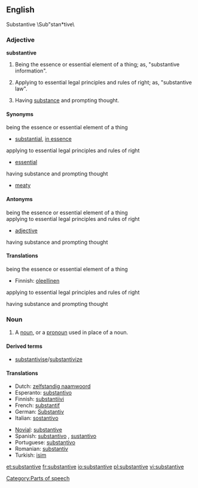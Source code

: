 ==English==
Substantive \Sub"stan*tive\

===Adjective=== 
'''substantive'''
# Being the essence or essential element of a thing; as, "substantive information".
#{{law}} Applying to essential legal principles and rules of right; as, "substantive law".
# Having [[substance]] and prompting thought.
====Synonyms====
;being the essence or essential element of a thing
*[[substantial]], [[in essence]]
;applying to essential legal principles and rules of right
*[[essential]]
;having substance and prompting thought
*[[meaty]]
====Antonyms====
;being the essence or essential element of a thing
;applying to essential legal principles and rules of right
*[[adjective]]
;having substance and prompting thought

====Translations====
;being the essence or essential element of a thing
{{top}}
*Finnish: [[oleellinen]]
{{mid}}
{{bottom}}

;applying to essential legal principles and rules of right
{{top}}
{{mid}}
{{bottom}}

;having substance and prompting thought
{{top}}
{{mid}}
{{bottom}}

===Noun===
{{en-noun}}
#{{grammar}}[[Category:Parts of speech]] A [[noun]], or a [[pronoun]] used in place of a noun.

====Derived terms====
*[[substantivise]]/[[substantivize]]

====Translations====
{{top}}
*Dutch: [[zelfstandig naamwoord]] {{n}}
*Esperanto: [[substantivo]]
*Finnish: [[substantiivi]]
*French: [[substantif]] {{m}}
*German: [[Substantiv]] {{n}}
*Italian: [[sostantivo]] {{m}}
{{mid}}
*[[Novial]]: [[substantive]]
*Spanish: [[substantivo]] {{m}}, [[sustantivo]] {{m}}
*Portuguese: [[substantivo]]
*Romanian: [[substantiv]] {{n}}
*Turkish: [[isim]]
{{bottom}}

[[et:substantive]]
[[fr:substantive]]
[[io:substantive]]
[[pl:substantive]]
[[vi:substantive]]